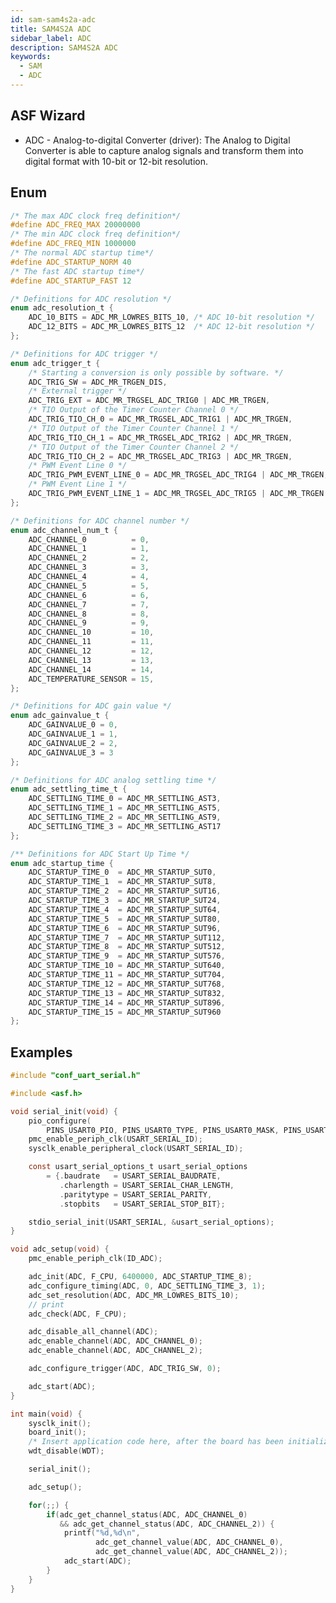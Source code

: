 ```yaml
---
id: sam-sam4s2a-adc
title: SAM4S2A ADC
sidebar_label: ADC
description: SAM4S2A ADC
keywords:
  - SAM
  - ADC
---
```


## ASF Wizard

- ADC - Analog-to-digital Converter (driver): The Analog to Digital Converter is able to capture analog signals and transform them into digital format with 10-bit or 12-bit resolution.

## Enum

```c
/* The max ADC clock freq definition*/
#define ADC_FREQ_MAX 20000000
/* The min ADC clock freq definition*/
#define ADC_FREQ_MIN 1000000
/* The normal ADC startup time*/
#define ADC_STARTUP_NORM 40
/* The fast ADC startup time*/
#define ADC_STARTUP_FAST 12

/* Definitions for ADC resolution */
enum adc_resolution_t {
    ADC_10_BITS = ADC_MR_LOWRES_BITS_10, /* ADC 10-bit resolution */
    ADC_12_BITS = ADC_MR_LOWRES_BITS_12  /* ADC 12-bit resolution */
};

/* Definitions for ADC trigger */
enum adc_trigger_t {
    /* Starting a conversion is only possible by software. */
    ADC_TRIG_SW = ADC_MR_TRGEN_DIS,
    /* External trigger */
    ADC_TRIG_EXT = ADC_MR_TRGSEL_ADC_TRIG0 | ADC_MR_TRGEN,
    /* TIO Output of the Timer Counter Channel 0 */
    ADC_TRIG_TIO_CH_0 = ADC_MR_TRGSEL_ADC_TRIG1 | ADC_MR_TRGEN,
    /* TIO Output of the Timer Counter Channel 1 */
    ADC_TRIG_TIO_CH_1 = ADC_MR_TRGSEL_ADC_TRIG2 | ADC_MR_TRGEN,
    /* TIO Output of the Timer Counter Channel 2 */
    ADC_TRIG_TIO_CH_2 = ADC_MR_TRGSEL_ADC_TRIG3 | ADC_MR_TRGEN,
    /* PWM Event Line 0 */
    ADC_TRIG_PWM_EVENT_LINE_0 = ADC_MR_TRGSEL_ADC_TRIG4 | ADC_MR_TRGEN,
    /* PWM Event Line 1 */
    ADC_TRIG_PWM_EVENT_LINE_1 = ADC_MR_TRGSEL_ADC_TRIG5 | ADC_MR_TRGEN
};

/* Definitions for ADC channel number */
enum adc_channel_num_t {
    ADC_CHANNEL_0          = 0,
    ADC_CHANNEL_1          = 1,
    ADC_CHANNEL_2          = 2,
    ADC_CHANNEL_3          = 3,
    ADC_CHANNEL_4          = 4,
    ADC_CHANNEL_5          = 5,
    ADC_CHANNEL_6          = 6,
    ADC_CHANNEL_7          = 7,
    ADC_CHANNEL_8          = 8,
    ADC_CHANNEL_9          = 9,
    ADC_CHANNEL_10         = 10,
    ADC_CHANNEL_11         = 11,
    ADC_CHANNEL_12         = 12,
    ADC_CHANNEL_13         = 13,
    ADC_CHANNEL_14         = 14,
    ADC_TEMPERATURE_SENSOR = 15,
};

/* Definitions for ADC gain value */
enum adc_gainvalue_t {
    ADC_GAINVALUE_0 = 0,
    ADC_GAINVALUE_1 = 1,
    ADC_GAINVALUE_2 = 2,
    ADC_GAINVALUE_3 = 3
};

/* Definitions for ADC analog settling time */
enum adc_settling_time_t {
    ADC_SETTLING_TIME_0 = ADC_MR_SETTLING_AST3,
    ADC_SETTLING_TIME_1 = ADC_MR_SETTLING_AST5,
    ADC_SETTLING_TIME_2 = ADC_MR_SETTLING_AST9,
    ADC_SETTLING_TIME_3 = ADC_MR_SETTLING_AST17
};

/** Definitions for ADC Start Up Time */
enum adc_startup_time {
    ADC_STARTUP_TIME_0  = ADC_MR_STARTUP_SUT0,
    ADC_STARTUP_TIME_1  = ADC_MR_STARTUP_SUT8,
    ADC_STARTUP_TIME_2  = ADC_MR_STARTUP_SUT16,
    ADC_STARTUP_TIME_3  = ADC_MR_STARTUP_SUT24,
    ADC_STARTUP_TIME_4  = ADC_MR_STARTUP_SUT64,
    ADC_STARTUP_TIME_5  = ADC_MR_STARTUP_SUT80,
    ADC_STARTUP_TIME_6  = ADC_MR_STARTUP_SUT96,
    ADC_STARTUP_TIME_7  = ADC_MR_STARTUP_SUT112,
    ADC_STARTUP_TIME_8  = ADC_MR_STARTUP_SUT512,
    ADC_STARTUP_TIME_9  = ADC_MR_STARTUP_SUT576,
    ADC_STARTUP_TIME_10 = ADC_MR_STARTUP_SUT640,
    ADC_STARTUP_TIME_11 = ADC_MR_STARTUP_SUT704,
    ADC_STARTUP_TIME_12 = ADC_MR_STARTUP_SUT768,
    ADC_STARTUP_TIME_13 = ADC_MR_STARTUP_SUT832,
    ADC_STARTUP_TIME_14 = ADC_MR_STARTUP_SUT896,
    ADC_STARTUP_TIME_15 = ADC_MR_STARTUP_SUT960
};
```

## Examples

```c
#include "conf_uart_serial.h"

#include <asf.h>

void serial_init(void) {
    pio_configure(
        PINS_USART0_PIO, PINS_USART0_TYPE, PINS_USART0_MASK, PINS_USART0_ATTR);
    pmc_enable_periph_clk(USART_SERIAL_ID);
    sysclk_enable_peripheral_clock(USART_SERIAL_ID);

    const usart_serial_options_t usart_serial_options
        = {.baudrate   = USART_SERIAL_BAUDRATE,
           .charlength = USART_SERIAL_CHAR_LENGTH,
           .paritytype = USART_SERIAL_PARITY,
           .stopbits   = USART_SERIAL_STOP_BIT};

    stdio_serial_init(USART_SERIAL, &usart_serial_options);
}

void adc_setup(void) {
    pmc_enable_periph_clk(ID_ADC);

    adc_init(ADC, F_CPU, 6400000, ADC_STARTUP_TIME_8);
    adc_configure_timing(ADC, 0, ADC_SETTLING_TIME_3, 1);
    adc_set_resolution(ADC, ADC_MR_LOWRES_BITS_10);
    // print
    adc_check(ADC, F_CPU);

    adc_disable_all_channel(ADC);
    adc_enable_channel(ADC, ADC_CHANNEL_0);
    adc_enable_channel(ADC, ADC_CHANNEL_2);

    adc_configure_trigger(ADC, ADC_TRIG_SW, 0);

    adc_start(ADC);
}

int main(void) {
    sysclk_init();
    board_init();
    /* Insert application code here, after the board has been initialized. */
    wdt_disable(WDT);

    serial_init();

    adc_setup();

    for(;;) {
        if(adc_get_channel_status(ADC, ADC_CHANNEL_0)
           && adc_get_channel_status(ADC, ADC_CHANNEL_2)) {
            printf("%d,%d\n",
                   adc_get_channel_value(ADC, ADC_CHANNEL_0),
                   adc_get_channel_value(ADC, ADC_CHANNEL_2));
            adc_start(ADC);
        }
    }
}
```

